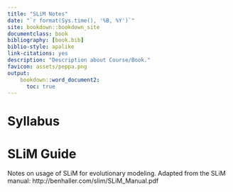 ```yaml
---
title: "SLiM Notes"
date: "`r format(Sys.time(), '%B, %Y')`"
site: bookdown::bookdown_site
documentclass: book
bibliography: [book.bib]
biblio-style: apalike
link-citations: yes
description: "Description about Course/Book."
favicon: assets/peppa.png
output:
    bookdown::word_document2:
      toc: true
---
```


# Syllabus 

# SLiM Guide

Notes on usage of SLiM for evolutionary modeling. Adapted from the SLiM manual: http://benhaller.com/slim/SLiM_Manual.pdf
